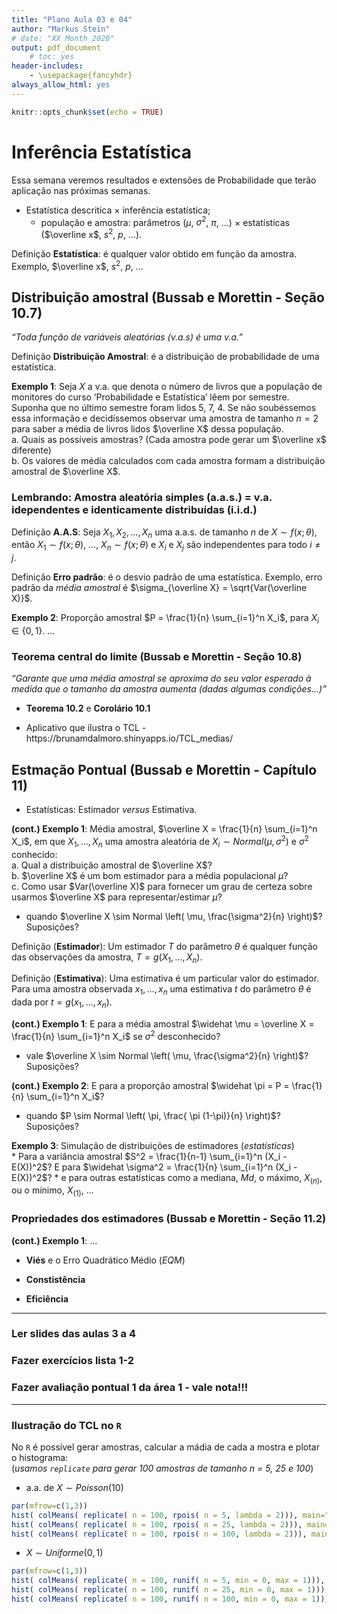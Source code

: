 ```yaml
---
title: "Plano Aula 03 e 04"
author: "Markus Stein"
# date: "XX Month 2020"
output: pdf_document
    # toc: yes
header-includes:
    - \usepackage{fancyhdr}
always_allow_html: yes
---
```

\addtolength{\headheight}{1.0cm} 
\pagestyle{fancyplain} 
\lhead{\includegraphics[height=1.5cm]{LogoIME.png}}
\rhead{\includegraphics[height=1.5cm]{images.jpeg}}
\chead{UNIVERSIDADE FEDERAL DO RIO GRANDE DO SUL \\
INSTITUTO DE MATEMÁTICA E ESTATÍSTICA \\
DEPARTAMENTO DE ESTATÍSTICA \\
\vspace{0.3cm}
MAT02215 - Estatística Geral 2 - 2021/1
}
\renewcommand{\headrulewidth}{0pt} 


```r
knitr::opts_chunk$set(echo = TRUE)
```

# Inferência Estatística
Essa semana veremos resultados e extensões de Probabilidade que terão aplicação nas próximas semanas. 

* Estatística descritica $\times$ inferência estatística;
    + população e amostra: parâmetros ($\mu$, $\sigma^2$, $\pi$, ...) $\times$ estatísticas ($\overline x$, $s^2$, $p$, ...).

Definição **Estatística**: é qualquer valor obtido em função da amostra. Exemplo, $\overline x$, $s^2$, $p$, ...

## Distribuição amostral (Bussab e Morettin - Seção 10.7)
*"Toda função de variáveis aleatórias (v.a.s) é uma v.a."*

Definição **Distribuição Amostral**: é a distribuição de probabilidade de uma estatística.

\vspace{0.3cm}

**Exemplo 1**: Seja $X$ a v.a. que denota o número de livros que a população de monitores do curso 'Probabilidade e Estatística' lêem por semestre. Suponha que no último semestre foram lidos 5, 7, 4. Se não soubéssemos essa informação e decidíssemos observar uma amostra de tamanho $n=2$ para saber a média de livros lidos $\overline X$ dessa população.  
a. Quais as possíveis amostras? (Cada amostra pode gerar um $\overline x$ diferente)  
b. Os valores de média calculados com cada amostra formam a distribuição amostral de $\overline X$.

<!-- \vspace{0.2cm} -->

### Lembrando: Amostra aleatória simples (a.a.s.)  $=$ v.a. idependentes e identicamente distribuídas (i.i.d.)   
Definição **A.A.S**: Seja $X_1, X_2, \ldots, X_n$ uma a.a.s. de tamanho $n$ de $X \sim f(x; \theta)$, então $X_1 \sim f(x; \theta)$, ..., $X_n \sim f(x; \theta)$ e $X_i$ e $X_j$ são independentes para todo $i \neq j$.

<!-- * **Exemplo 2**: Seja $X$ a duração de vida de um tipo de lâmpada, tal que $X \sim Normal(\mu, \sigma^2)$. Também assuma que $X_1, X_2, \ldots, X_n$ são uma a.a. de tamanho $n$ de $X$ e $E(X) = \mu$. -->
<!--     + Média amostral $\overline X = \frac{X_1 + X_2 + \ldots + X_n}{n} = \frac{1}{n} \sum_{i=1}^n X_i$ é aleatória.  -->
<!--     + Depois de observada a amostra $(X_1, \ldots, X_n) = (x_1, \ldots, x_n)$ escrevemos a estatística $\overline x = \frac{1}{n} \sum_{i=1}^n x_i$. -->

Definição **Erro padrão**: é o desvio padrão de uma estatística. Exemplo, erro padrão da *média amostral* é $\sigma_{\overline X} = \sqrt{Var(\overline X)}$.


\vspace{0.3cm}

**Exemplo 2**: Proporção amostral $P = \frac{1}{n} \sum_{i=1}^n X_i$, para $X_i \in \left\{ 0, 1 \right\}$. ...

<!-- \vspace{0.2cm} -->

### Teorema central do limite (Bussab e Morettin - Seção 10.8)
*"Garante que uma média amostral se aproxima do seu valor esperado à medida que o tamanho da amostra aumenta (dadas algumas condições...)"*

* **Teorema 10.2** e **Corolário 10.1**  

* Aplicativo que ilustra o TCL - https://brunamdalmoro.shinyapps.io/TCL_medias/

## Estmação Pontual (Bussab e Morettin - Capítulo 11)
* Estatísticas: Estimador *versus* Estimativa.

**(cont.) Exemplo 1**: Média amostral, $\overline X = \frac{1}{n} \sum_{i=1}^n X_i$, em que $X_1, \ldots, X_n$ uma amostra aleatória de $X_i \sim Normal(\mu, \sigma^2)$ e $\sigma^2$ conhecido:   
a. Qual a distribuição amostral de $\overline X$?  
b. $\overline X$ é um bom estimador para a média populacional $\mu$?  
c. Como usar $Var(\overline X)$ para fornecer um grau de certeza sobre usarmos $\overline X$ para representar/estimar $\mu$?  
    
* quando $\overline X \sim Normal \left( \mu, \frac{\sigma^2}{n} \right)$? Suposições?

Definição (**Estimador**): Um estimador $T$ do parâmetro $\theta$ é qualquer função das observações da amostra, $T=g(X_1, \ldots, X_n)$.  

Definição (**Estimativa**): Uma estimativa é um particular valor do estimador. Para uma amostra observada $x_1, \ldots, x_n$ uma estimativa $t$ do parâmetro $\theta$ é dada por $t=g(x_1, \ldots, x_n)$.  

\vspace{0.5cm}

**(cont.) Exemplo 1**: E para a média amostral $\widehat \mu = \overline X = \frac{1}{n} \sum_{i=1}^n X_i$ se $\sigma^2$ desconhecido?  

* vale $\overline X \sim Normal \left( \mu, \frac{\sigma^2}{n} \right)$? Suposições?

\vspace{0.5cm}

**(cont.) Exemplo 2**: E para a proporção amostral $\widehat \pi = P = \frac{1}{n} \sum_{i=1}^n X_i$?  

* quando $P \sim Normal \left( \pi, \frac{ \pi (1-\pi)}{n} \right)$? Suposições?

\vspace{0.5cm}

**Exemplo 3**: Simulação de distribuições de estimadores (*estatísticas*)  
* Para a variância amostral $S^2 = \frac{1}{n-1} \sum_{i=1}^n (X_i - E(X))^2$? E para $\widehat \sigma^2 = \frac{1}{n} \sum_{i=1}^n (X_i - E(X))^2$?
* e para outras estatísticas como a mediana, $Md$, o máximo, $X_{(n)}$, ou o mínimo, $X_{(1)}$, ...  

    
### Propriedades dos estimadores (Bussab e Morettin - Seção 11.2)
**(cont.) Exemplo 1**: ...

* **Viés** e o Erro Quadrático Médio ($EQM$)

<!-- \vspace{0.5cm} -->

* **Constistência** 

<!-- **(cont.) Exemplo 1**: ... -->

* **Eficiência**

<!-- **(cont.) Exemplo 1**: ...  -->

<!-- \vspace{0.5cm} -->
***
### Ler slides das aulas 3 a 4
### Fazer exercícios lista 1-2
### Fazer avaliação pontual 1 da área 1 - vale nota!!!
***

\vspace{0.5cm}

### Ilustração do TCL no `R`  

No `R` é possível gerar amostras, calcular a mádia de cada a mostra e plotar o histograma:  
(*usamos `replicate` para gerar 100 amostras de tamanho n = 5, 25 e 100*)

* a.a. de $X \sim Poisson(10)$
```r
par(mfrow=c(1,3))
hist( colMeans( replicate( n = 100, rpois( n = 5, lambda = 2))), main="Poisson(2), n=5")
hist( colMeans( replicate( n = 100, rpois( n = 25, lambda = 2))), main="Poisson(2), n=25")
hist( colMeans( replicate( n = 100, rpois( n = 100, lambda = 2))), main="Poisson(2), n=100")
```

<!-- \clearpage -->

<!-- \vspace{2.0cm} -->

* $X \sim Uniforme(0,1)$
```r
par(mfrow=c(1,3))
hist( colMeans( replicate( n = 100, runif( n = 5, min = 0, max = 1))), main="Uniforme(0,1), n=5")
hist( colMeans( replicate( n = 100, runif( n = 25, min = 0, max = 1))), main="Uniforme(0,1), n=25")
hist( colMeans( replicate( n = 100, runif( n = 100, min = 0, max = 1))), main="Uniforme(0,1), n=100")
```

<!-- propriedades dos estimadores -->

